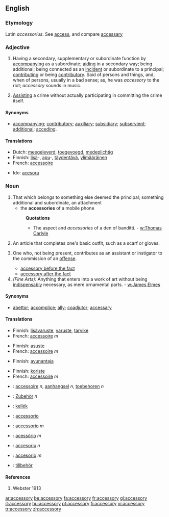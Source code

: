 ==English==

===Etymology===
Latin ''accessorius''. See [[access]], and compare [[accessary]]

<!-- What's this got to do with anything?
===Pronunciation===
:'''Note:''' Ash accents the [[antepenult]]; and this is not only more regular, but [[preferable]], on account of [[easiness]] of pronunciation. Most [[orhoëpists]] place the accent on the ''first'' syllable. -->

===Adjective===
{{en-adj}}

#Having a secondary, supplementary or subordinate function by [[accompanying]] as a subordinate; [[aiding]] in a secondary way; being additional; being connected as an [[incident]] or subordinate to a principal; [[contributing]] or being [[contributory]]. Said of persons and things, and, when of persons, usually in a bad sense; as, he was ''accessory'' to the riot; ''accessory'' sounds in music.
#{{context|Law}} [[assist|Assisting]] a crime without actually participating in committing the crime itself.

====Synonyms====
*[[accompanying]]; [[contributory]]; [[auxiliary]]; [[subsidiary]]; [[subservient]]; [[additional]]; [[acceding]].

====Translations====
{{trans-top|having a supplementary function}}
*Dutch: [[meegeleverd]], [[toegevoegd]], [[medeplichtig]]
*Finnish: [[lisä]]-, [[apu]]-, [[täydentää|täydentävä]], [[ylimääräinen]]
*French: [[accessoire]]
{{trans-mid}}
*Ido: [[acesora]]
{{trans-bottom}}

{{trans-top|assisting a crime}}
{{trans-mid}}
{{trans-bottom}}

===Noun===
{{en-noun|accessories}}

#That which belongs to something else deemed the principal; something additional and subordinate, an attachment
#*the '''accessories''' of a mobile phone
#:'''Quotations'''
#:*The aspect and ''accessories'' of a den of banditti. - [[w:Thomas Carlyle]]
#{{context|Clothing}} An article that completes one's basic outfit, such as a scarf or gloves.
#{{context|Law}} One who, not being present, contributes as an assistant or instigator to the commission of an [[offense]].
#*[[accessory before the fact]]
#*[[accessory after the fact]]
#''(Fine Arts):'' Anything that enters into a work of art without being [[indispensably]] necessary, as mere ornamental parts. - [[w:James Elmes]]

====Synonyms====
*[[abettor]]; [[accomplice]]; [[ally]]; [[coadjutor]]; [[accessary]]

====Translations====
{{trans-top|attachment}}
*Finnish: [[lisävaruste]], [[varuste]], [[tarvike]]
*French: [[accessoire]] ''m''
{{trans-mid}}
{{trans-bottom}}

{{trans-top|clothing accessory}}
*Finnish: [[asuste#Finnish|asuste]]
*French: [[accessoire]] ''m''
{{trans-mid}}
{{trans-bottom}}

{{trans-top|contributor to an offense}}
*Finnish: [[avunantaja]]
{{trans-mid}}
{{trans-bottom}}

{{trans-top|unessential part in a work of art}}
*Finnish: [[koriste]]
*French: [[accessoire]] ''m''
{{trans-mid}}
{{trans-bottom}}

{{checktrans}}
{{trans-top|translations to be checked}}
*{{ttbc|Dutch}}: [[accessoire]] ''n'', [[aanhangsel]] ''n'', [[toebehoren]] ''n''
*{{ttbc|German}}: [[Zubehör]] ''n''
*{{ttbc|Hungarian}}: [[kellék]]
*{{ttbc|Interlingua}}: [[accessorio]]
*{{ttbc|Italian}}: [[accessorio]] ''m''
*{{ttbc|Portuguese}}: [[acessório]] ''m''
*{{ttbc|Romanian}}: [[accesoriu]] ''n''
*{{ttbc|Spanish}}: [[accesorio]] ''m''
*{{ttbc|Swedish}}: [[tillbehör]]
{{trans-bottom}}

====References====
#Webster 1913

[[ar:accessory]]
[[be:accessory]]
[[fa:accessory]]
[[fr:accessory]]
[[gl:accessory]]
[[it:accessory]]
[[hu:accessory]]
[[pt:accessory]]
[[fi:accessory]]
[[vi:accessory]]
[[tr:accessory]]
[[zh:accessory]]